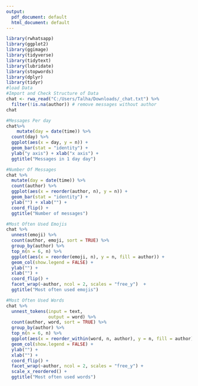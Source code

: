 ```yaml
---
output:
  pdf_document: default
  html_document: default
---
```


```r
library(rwhatsapp)
library(ggplot2)
library(ggimage)
library(tidyverse)
library(tidytext)
library(lubridate)
library(stopwords)
library(dplyr)
library(tidyr)
#load Data
#Import and Check Structure of Data
chat <- rwa_read("C:/Users/Talha/Downloads/_chat.txt") %>% 
  filter(!is.na(author)) # remove messages without author
chat

#Messages Per day
chat%>%
    mutate(day = date(time)) %>%
  count(day) %>%
  ggplot(aes(x = day, y = n)) +
  geom_bar(stat = "identity") +
  ylab("y axis") + xlab("x axis") +
  ggtitle("Messages in 1 day day")

#Number Of Messages
chat %>%
  mutate(day = date(time)) %>%
  count(author) %>%
  ggplot(aes(x = reorder(author, n), y = n)) +
  geom_bar(stat = "identity") +
  ylab("") + xlab("") +
  coord_flip() +
  ggtitle("Number of messages")

#Most Often Used Emojis
chat %>%
  unnest(emoji) %>%
  count(author, emoji, sort = TRUE) %>%
  group_by(author) %>%
  top_n(n = 6, n) %>%
  ggplot(aes(x = reorder(emoji, n), y = n, fill = author)) +
  geom_col(show.legend = FALSE) +
  ylab("") +
  xlab("") +
  coord_flip() +
  facet_wrap(~author, ncol = 2, scales = "free_y")  +
  ggtitle("Most often used emojis")

#Most Often Used Words
chat %>%
  unnest_tokens(input = text,
                output = word) %>%
  count(author, word, sort = TRUE) %>%
  group_by(author) %>%
  top_n(n = 6, n) %>%
  ggplot(aes(x = reorder_within(word, n, author), y = n, fill = author)) +
  geom_col(show.legend = FALSE) +
  ylab("") +
  xlab("") +
  coord_flip() +
  facet_wrap(~author, ncol = 2, scales = "free_y") +
  scale_x_reordered() +
  ggtitle("Most often used words")

```

